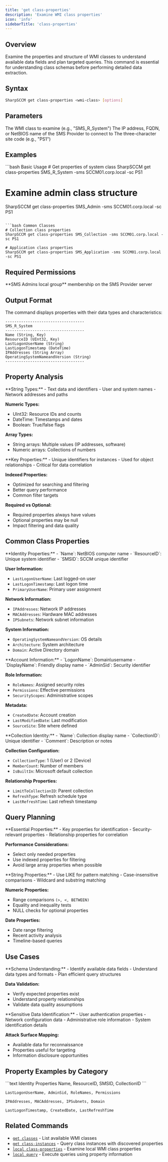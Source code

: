 ```yaml
---
title: 'get class-properties'
description: 'Examine WMI class properties'
icon: 'info'
sidebarTitle: 'class-properties'
---
```


## Overview

Examine the properties and structure of WMI classes to understand available data fields and plan targeted queries. This command is essential for understanding class schemas before performing detailed data extraction.

## Syntax

```bash
SharpSCCM get class-properties <wmi-class> [options]
```

## Parameters

<ParamField path="wmi-class" type="string" required>
  The WMI class to examine (e.g., "SMS_R_System")
</ParamField>

<ParamField path="sms-provider" type="string">
  The IP address, FQDN, or NetBIOS name of the SMS Provider to connect to
</ParamField>

<ParamField path="site-code" type="string">
  The three-character site code (e.g., "PS1")
</ParamField>

## Examples

<CodeGroup>
```bash Basic Usage
# Get properties of system class
SharpSCCM get class-properties SMS_R_System -sms SCCM01.corp.local -sc PS1

# Examine admin class structure
SharpSCCM get class-properties SMS_Admin -sms SCCM01.corp.local -sc PS1
```

```bash Common Classes
# Collection class properties
SharpSCCM get class-properties SMS_Collection -sms SCCM01.corp.local -sc PS1

# Application class properties
SharpSCCM get class-properties SMS_Application -sms SCCM01.corp.local -sc PS1
```
</CodeGroup>

## Required Permissions

<Info>
  **SMS Admins local group** membership on the SMS Provider server
</Info>

## Output Format

The command displays properties with their data types and characteristics:

```text
-----------------------------------
SMS_R_System
-----------------------------------
Name (String, Key)
ResourceID (UInt32, Key)
LastLogonUserName (String)
LastLogonTimestamp (DateTime)
IPAddresses (String Array)
OperatingSystemNameandVersion (String)
-----------------------------------
```

## Property Analysis

<Accordion title="Data Types">
  **String Types:**
  - Text data and identifiers
  - User and system names
  - Network addresses and paths

  **Numeric Types:**
  - UInt32: Resource IDs and counts
  - DateTime: Timestamps and dates
  - Boolean: True/false flags

  **Array Types:**
  - String arrays: Multiple values (IP addresses, software)
  - Numeric arrays: Collections of numbers
</Accordion>

<Accordion title="Property Characteristics">
  **Key Properties:**
  - Unique identifiers for instances
  - Used for object relationships
  - Critical for data correlation

  **Indexed Properties:**
  - Optimized for searching and filtering
  - Better query performance
  - Common filter targets

  **Required vs Optional:**
  - Required properties always have values
  - Optional properties may be null
  - Impact filtering and data quality
</Accordion>

## Common Class Properties

<Accordion title="SMS_R_System Properties">
  **Identity Properties:**
  - `Name`: NetBIOS computer name
  - `ResourceID`: Unique system identifier
  - `SMSID`: SCCM unique identifier

  **User Information:**
  - `LastLogonUserName`: Last logged-on user
  - `LastLogonTimestamp`: Last logon time
  - `PrimaryUserName`: Primary user assignment

  **Network Information:**
  - `IPAddresses`: Network IP addresses
  - `MACAddresses`: Hardware MAC addresses
  - `IPSubnets`: Network subnet information

  **System Information:**
  - `OperatingSystemNameandVersion`: OS details
  - `Architecture`: System architecture
  - `Domain`: Active Directory domain
</Accordion>

<Accordion title="SMS_Admin Properties">
  **Account Information:**
  - `LogonName`: Domain\username
  - `DisplayName`: Friendly display name
  - `AdminSid`: Security identifier

  **Role Information:**
  - `RoleNames`: Assigned security roles
  - `Permissions`: Effective permissions
  - `SecurityScopes`: Administrative scopes

  **Metadata:**
  - `CreatedDate`: Account creation
  - `LastModifiedDate`: Last modification
  - `SourceSite`: Site where defined
</Accordion>

<Accordion title="SMS_Collection Properties">
  **Collection Identity:**
  - `Name`: Collection display name
  - `CollectionID`: Unique identifier
  - `Comment`: Description or notes

  **Collection Configuration:**
  - `CollectionType`: 1 (User) or 2 (Device)
  - `MemberCount`: Number of members
  - `IsBuiltIn`: Microsoft default collection

  **Relationship Properties:**
  - `LimitToCollectionID`: Parent collection
  - `RefreshType`: Refresh schedule type
  - `LastRefreshTime`: Last refresh timestamp
</Accordion>

## Query Planning

<Accordion title="Property Selection">
  **Essential Properties:**
  - Key properties for identification
  - Security-relevant properties
  - Relationship properties for correlation

  **Performance Considerations:**
  - Select only needed properties
  - Use indexed properties for filtering
  - Avoid large array properties when possible
</Accordion>

<Accordion title="Filtering Strategies">
  **String Properties:**
  - Use LIKE for pattern matching
  - Case-insensitive comparisons
  - Wildcard and substring matching

  **Numeric Properties:**
  - Range comparisons `(>, <, BETWEEN)`
  - Equality and inequality tests
  - NULL checks for optional properties

  **Date Properties:**
  - Date range filtering
  - Recent activity analysis
  - Timeline-based queries
</Accordion>

## Use Cases

<Accordion title="Query Development">
  **Schema Understanding:**
  - Identify available data fields
  - Understand data types and formats
  - Plan efficient query structures

  **Data Validation:**
  - Verify expected properties exist
  - Understand property relationships
  - Validate data quality assumptions
</Accordion>

<Accordion title="Security Analysis">
  **Sensitive Data Identification:**
  - User authentication properties
  - Network configuration data
  - Administrative role information
  - System identification details

  **Attack Surface Mapping:**
  - Available data for reconnaissance
  - Properties useful for targeting
  - Information disclosure opportunities
</Accordion>

## Property Examples by Category

<CodeGroup>
```text Identity Properties
Name, ResourceID, SMSID, CollectionID
```

```text Security Properties
LastLogonUserName, AdminSid, RoleNames, Permissions
```

```text Network Properties
IPAddresses, MACAddresses, IPSubnets, Domain
```

```text Temporal Properties
LastLogonTimestamp, CreatedDate, LastRefreshTime
```
</CodeGroup>

## Related Commands

- [`get classes`](/commands/get/classes) - List available WMI classes
- [`get class-instances`](/commands/get/class-instances) - Query class instances with discovered properties
- [`local class-properties`](/commands/local/class-properties) - Examine local WMI class properties
- [`local query`](/commands/local/query) - Execute queries using property information